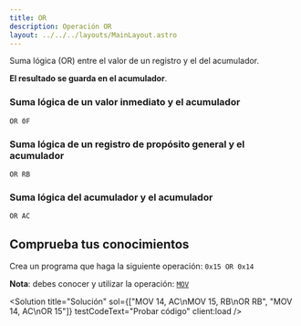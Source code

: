 ```yaml
---
title: OR
description: Operación OR
layout: ../../../layouts/MainLayout.astro
---
```



Suma lógica (OR) entre el valor de un registro y el del acumulador.

**El resultado se guarda en el acumulador**.

### Suma lógica de un valor inmediato y el acumulador

```
OR 0F
```

### Suma lógica de un registro de propósito general y el acumulador

```
OR RB
```

### Suma lógica del acumulador y el acumulador

```
OR AC
```

## Comprueba tus conocimientos

Crea un programa que haga la siguiente operación: `0x15 OR 0x14`

**Nota**: debes conocer y utilizar la operación: [`MOV`](MOV)

<Solution title="Solución" sol={["MOV 14, AC\nMOV 15, RB\nOR RB", "MOV 14, AC\nOR 15"]} testCodeText="Probar código" client:load />